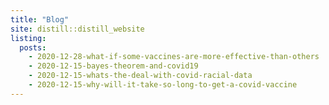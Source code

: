 ```yaml
---
title: "Blog"
site: distill::distill_website
listing: 
  posts:
    - 2020-12-28-what-if-some-vaccines-are-more-effective-than-others
    - 2020-12-15-bayes-theorem-and-covid19
    - 2020-12-15-whats-the-deal-with-covid-racial-data
    - 2020-12-15-why-will-it-take-so-long-to-get-a-covid-vaccine
---
```

